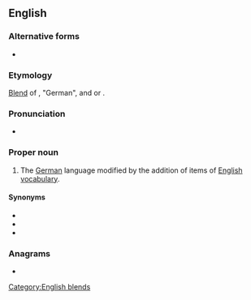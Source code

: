 ==English==

===Alternative forms===
* {{l|en|Denglisch}}

===Etymology===
[[blend|Blend]] of {{m|de|Deutsch}}, "German", and {{m|de|Englisch}} or {{m|en|English}}.

===Pronunciation===
* {{rhymes|en|ɛŋɡlɪʃ|s=2}}

===Proper noun===
{{wikipedia}}
{{en-proper noun}}

# The [[German]] language modified by the addition of items of [[English]] [[vocabulary]].

====Synonyms====
* {{l|en|Engleutsch}}
* {{l|en|Germish}}
* {{l|en|Germlish}}

===Anagrams===
* {{anagrams|en|a=deghilns|Hedglins|hind legs|hindlegs|shingled}}

[[Category:English blends]]